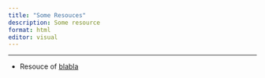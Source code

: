 ```yaml
---
title: "Some Resouces"
description: Some resource
format: html
editor: visual
---
```


------------------------------------------------------------------------

-   Resouce of [blabla](Rplot.pdf)

